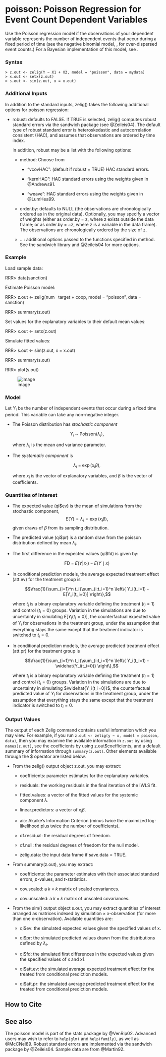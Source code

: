 <span>poisson</span>: Poisson Regression for Event Count Dependent Variables {#poisson}
============================================================================

Use the Poisson regression model if the observations of your dependent
variable represents the number of independent events that occur during a
fixed period of time (see the negative binomial model, , for
over-dispersed event counts.) For a Bayesian implementation of this
model, see .

### Syntax

    > z.out <- zelig(Y ~ X1 + X2, model = "poisson", data = mydata)
    > x.out <- setx(z.out)
    > s.out <- sim(z.out, x = x.out)

### Additional Inputs

In addition to the standard inputs, <span>zelig()</span> takes the
following additional options for poisson regression:

-   <span>robust</span>: defaults to <span>FALSE</span>. If
    <span>TRUE</span> is selected, <span>zelig()</span> computes robust
    standard errors via the <span>sandwich</span> package (see
    @Zeileis04). The default type of robust standard error is
    heteroskedastic and autocorrelation consistent (HAC), and assumes
    that observations are ordered by time index.

    In addition, <span>robust</span> may be a list with the following
    options:

    -   <span>method</span>: Choose from

        -   <span>“vcovHAC”</span>: (default if <span>robust =
            TRUE</span>) HAC standard errors.

        -   <span>“kernHAC”</span>: HAC standard errors using the
            weights given in @Andrews91.

        -   <span>“weave”</span>: HAC standard errors using the weights
            given in @LumHea99.

    -   <span>order.by</span>: defaults to <span>NULL</span> (the
        observations are chronologically ordered as in the original
        data). Optionally, you may specify a vector of weights (either
        as <span>order.by = z</span>, where <span>z</span> exists
        outside the data frame; or as <span>order.by = \~z</span>, where
        <span>z</span> is a variable in the data frame). The
        observations are chronologically ordered by the size of
        <span>z</span>.

    -   <span>…</span>: additional options passed to the functions
        specified in <span>method</span>. See the <span>sandwich</span>
        library and @Zeileis04 for more options.

### Example

Load sample data:

RRR\> data(sanction)

Estimate Poisson model:

RRR\> z.out \<- zelig(num   target + coop, model = “poisson”, data =
sanction)

RRR\> summary(z.out)

Set values for the explanatory variables to their default mean values:

RRR\> x.out \<- setx(z.out)

Simulate fitted values:

RRR\> s.out \<- sim(z.out, x = x.out)

RRR\> summary(s.out)

RRR\> plot(s.out)

![image](vigpics/poisson-ExamplePlot)

### Model

Let $Y_i$ be the number of independent events that occur during a fixed
time period. This variable can take any non-negative integer.

-   The Poisson distribution has *stochastic component*

    $$Y_i \; \sim \; \textrm{Poisson}(\lambda_i),$$

    where $\lambda_i$ is the mean and variance parameter.

-   The *systematic component* is

    $$\lambda_i \; = \; \exp(x_i \beta),$$

    where $x_i$ is the vector of explanatory variables, and $\beta$ is
    the vector of coefficients.

### Quantities of Interest

-   The expected value (<span>qi\$ev</span>) is the mean of simulations
    from the stochastic component, $$E(Y) = \lambda_i =  \exp(x_i
      \beta),$$ given draws of $\beta$ from its sampling distribution.

-   The predicted value (<span>qi\$pr</span>) is a random draw from the
    poisson distribution defined by mean $\lambda_i$.

-   The first difference in the expected values (<span>qi\$fd</span>) is
    given by:

    $$\textrm{FD} \; = \; E(Y | x_1) - E(Y \mid x)$$

-   In conditional prediction models, the average expected treatment
    effect (<span>att.ev</span>) for the treatment group is

    $$\frac{1}{\sum_{i=1}^n t_i}\sum_{i:t_i=1}^n \left\{ Y_i(t_i=1) -
          E[Y_i(t_i=0)] \right\},$$

    where $t_i$ is a binary explanatory variable defining the treatment
    ($t_i=1$) and control ($t_i=0$) groups. Variation in the simulations
    are due to uncertainty in simulating $E[Y_i(t_i=0)]$, the
    counterfactual expected value of $Y_i$ for observations in the
    treatment group, under the assumption that everything stays the same
    except that the treatment indicator is switched to $t_i=0$.

-   In conditional prediction models, the average predicted treatment
    effect (<span>att.pr</span>) for the treatment group is

    $$\frac{1}{\sum_{i=1}^n t_i}\sum_{i:t_i=1}^n \left\{ Y_i(t_i=1) -
          \widehat{Y_i(t_i=0)} \right\},$$

    where $t_i$ is a binary explanatory variable defining the treatment
    ($t_i=1$) and control ($t_i=0$) groups. Variation in the simulations
    are due to uncertainty in simulating $\widehat{Y_i(t_i=0)}$, the
    counterfactual predicted value of $Y_i$ for observations in the
    treatment group, under the assumption that everything stays the same
    except that the treatment indicator is switched to $t_i=0$.

### Output Values

The output of each Zelig command contains useful information which you
may view. For example, if you run
`z.out <- zelig(y ~ x, model = poisson, data)`, then you may examine the
available information in `z.out` by using `names(z.out)`, see the
<span>coefficients</span> by using <span>z.out\$coefficients</span>, and
a default summary of information through `summary(z.out)`. Other
elements available through the <span>\$</span> operator are listed
below.

-   From the <span>zelig()</span> output object <span>z.out</span>, you
    may extract:

    -   <span>coefficients</span>: parameter estimates for the
        explanatory variables.

    -   <span>residuals</span>: the working residuals in the final
        iteration of the IWLS fit.

    -   <span>fitted.values</span>: a vector of the fitted values for
        the systemic component $\lambda$.

    -   <span>linear.predictors</span>: a vector of $x_{i}\beta$.

    -   <span>aic</span>: Akaike’s Information Criterion (minus twice
        the maximized log-likelihood plus twice the number of
        coefficients).

    -   <span>df.residual</span>: the residual degrees of freedom.

    -   <span>df.null</span>: the residual degrees of freedom for the
        null model.

    -   <span>zelig.data</span>: the input data frame if <span>save.data
        = TRUE</span>.

-   From <span>summary(z.out)</span>, you may extract:

    -   <span>coefficients</span>: the parameter estimates with their
        associated standard errors, $p$-values, and $t$-statistics.

    -   <span>cov.scaled</span>: a $k \times k$ matrix of scaled
        covariances.

    -   <span>cov.unscaled</span>: a $k \times k$ matrix of unscaled
        covariances.

-   From the <span>sim()</span> output object <span>s.out</span>, you
    may extract quantities of interest arranged as matrices indexed by
    simulation $\times$ <span>x</span>-observation (for more than one
    <span>x</span>-observation). Available quantities are:

    -   <span>qi\$ev</span>: the simulated expected values given the
        specified values of <span>x</span>.

    -   <span>qi\$pr</span>: the simulated predicted values drawn from
        the distributions defined by $\lambda_i$.

    -   <span>qi\$fd</span>: the simulated first differences in the
        expected values given the specified values of <span>x</span> and
        <span>x1</span>.

    -   <span>qi\$att.ev</span>: the simulated average expected
        treatment effect for the treated from conditional prediction
        models.

    -   <span>qi\$att.pr</span>: the simulated average predicted
        treatment effect for the treated from conditional prediction
        models.

How to Cite {#how-to-cite .unnumbered}
-----------

See also {#see-also .unnumbered}
--------

The poisson model is part of the stats package by @VenRip02. Advanced
users may wish to refer to `help(glm)` and `help(family)`, as well as
@McCNel89. Robust standard errors are implemented via the sandwich
package by @Zeileis04. Sample data are from @Martin92.
